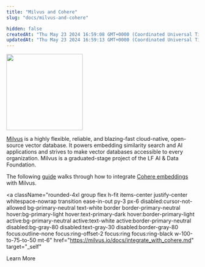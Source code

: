 ```yaml
---
title: "Milvus and Cohere"
slug: "docs/milvus-and-cohere"

hidden: false
createdAt: "Thu May 23 2024 16:59:08 GMT+0000 (Coordinated Universal Time)"
updatedAt: "Thu May 23 2024 16:59:13 GMT+0000 (Coordinated Universal Time)"
---
```


<img src="../../../assets/images/92a8592-milvus-logo.png" width="200px" height="auto" />

[Milvus](https://milvus.io/) is a highly flexible, reliable, and blazing-fast cloud-native, open-source vector database. It powers embedding similarity search and AI applications and strives to make vector databases accessible to every organization. Milvus is a graduated-stage project of the LF AI & Data Foundation.

The following [guide](https://milvus.io/docs/integrate_with_cohere.md) walks through how to integrate [Cohere embeddings](/docs/embeddings) with Milvus.

<a
  className="rounded-4xl group flex h-fit items-center justify-center whitespace-nowrap transition ease-in-out py-3 px-6 disabled:cursor-not-allowed bg-primary-neutral text-white border border-primary-neutral hover:bg-primary-light hover:text-primary-dark hover:border-primary-light active:bg-primary-neutral active:text-white active:border-primary-neutral disabled:bg-gray-80 disabled:text-gray-30 disabled:border-gray-80 focus:outline-none focus:ring-offset-2 focus:ring focus:ring-black w-100-to-75-to-50 mt-6"
  href="https://milvus.io/docs/integrate_with_cohere.md"
  target="_self"
>
  <span className="text-sm lg:text-base">Learn More</span>
</a>
